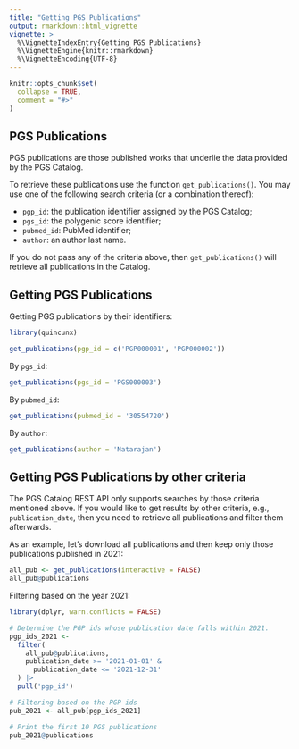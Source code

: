 ```yaml
---
title: "Getting PGS Publications"
output: rmarkdown::html_vignette
vignette: >
  %\VignetteIndexEntry{Getting PGS Publications}
  %\VignetteEngine{knitr::rmarkdown}
  %\VignetteEncoding{UTF-8}
---
```


```r
knitr::opts_chunk$set(
  collapse = TRUE,
  comment = "#>"
)
```

## PGS Publications

PGS publications are those published works that underlie the data provided by
the PGS Catalog.

To retrieve these publications use the function `get_publications()`. You may
use one of the following search criteria (or a combination thereof):

- `pgp_id`: the publication identifier assigned by the PGS Catalog;
- `pgs_id`: the polygenic score identifier;
- `pubmed_id`: PubMed identifier;
- `author`: an author last name.

If you do not pass any of the criteria above, then `get_publications()` will
retrieve all publications in the Catalog.

## Getting PGS Publications

Getting PGS publications by their identifiers:

```r
library(quincunx)

get_publications(pgp_id = c('PGP000001', 'PGP000002'))
```

By `pgs_id`:

```r
get_publications(pgs_id = 'PGS000003')
```

By `pubmed_id`:

```r
get_publications(pubmed_id = '30554720')
```

By `author`:

```r
get_publications(author = 'Natarajan')
```

## Getting PGS Publications by other criteria

The PGS Catalog REST API only supports searches by those criteria mentioned above. If you would like to get results by other criteria, e.g., `publication_date`, then you need to retrieve all publications and filter them afterwards.

As an example, let's download all publications and then keep only those publications published in 2021:

```r
all_pub <- get_publications(interactive = FALSE)
all_pub@publications
```

Filtering based on the year 2021:

```r
library(dplyr, warn.conflicts = FALSE)

# Determine the PGP ids whose publication date falls within 2021.
pgp_ids_2021 <-
  filter(
    all_pub@publications,
    publication_date >= '2021-01-01' &
      publication_date <= '2021-12-31'
  ) |>
  pull('pgp_id')

# Filtering based on the PGP ids
pub_2021 <- all_pub[pgp_ids_2021]

# Print the first 10 PGS publications
pub_2021@publications
```
